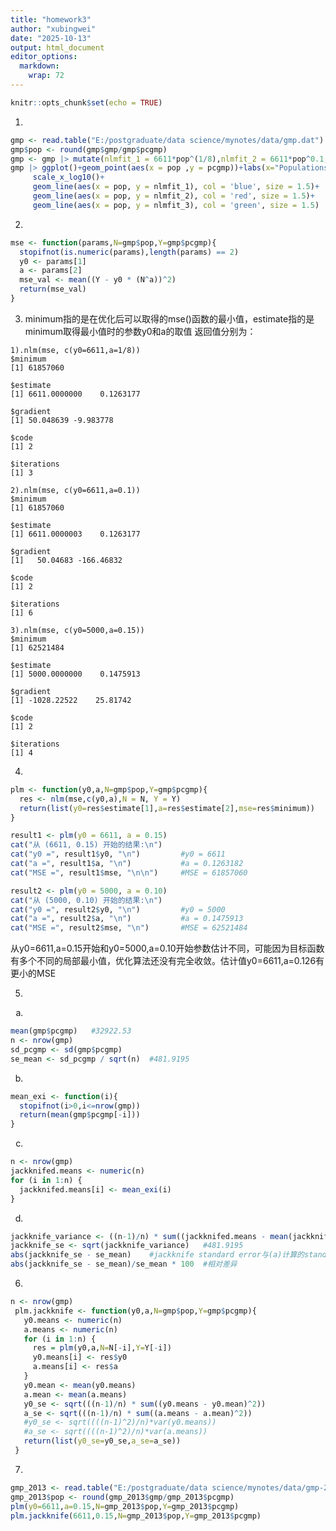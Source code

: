 ```yaml
---
title: "homework3"
author: "xubingwei"
date: "2025-10-13"
output: html_document
editor_options: 
  markdown: 
    wrap: 72
---
```


```r
knitr::opts_chunk$set(echo = TRUE)
```

1.  

```r
gmp <- read.table("E:/postgraduate/data science/mynotes/data/gmp.dat")
gmp$pop <- round(gmp$gmp/gmp$pcgmp)
gmp <- gmp |> mutate(nlmfit_1 = 6611*pop^(1/8),nlmfit_2 = 6611*pop^0.1,nlmfit_3 = 6611*pop^0.15)
gmp |> ggplot()+geom_point(aes(x = pop ,y = pcgmp))+labs(x="Populations",y="per capita GMP ")+
     scale_x_log10()+
     geom_line(aes(x = pop, y = nlmfit_1), col = 'blue', size = 1.5)+
     geom_line(aes(x = pop, y = nlmfit_2), col = 'red', size = 1.5)+
     geom_line(aes(x = pop, y = nlmfit_3), col = 'green', size = 1.5)
```

2.  

```r
mse <- function(params,N=gmp$pop,Y=gmp$pcgmp){
  stopifnot(is.numeric(params),length(params) == 2)
  y0 <- params[1]
  a <- params[2]
  mse_val <- mean((Y - y0 * (N^a))^2)
  return(mse_val)
}
```

3.  minimum指的是在优化后可以取得的mse()函数的最小值，estimate指的是minimum取得最小值时的参数y0和a的取值
    返回值分别为：

```         
1).nlm(mse, c(y0=6611,a=1/8))
$minimum
[1] 61857060

$estimate
[1] 6611.0000000    0.1263177

$gradient
[1] 50.048639 -9.983778

$code
[1] 2

$iterations
[1] 3

2).nlm(mse, c(y0=6611,a=0.1))
$minimum
[1] 61857060

$estimate
[1] 6611.0000003    0.1263177

$gradient
[1]   50.04683 -166.46832

$code
[1] 2

$iterations
[1] 6

3).nlm(mse, c(y0=5000,a=0.15))
$minimum
[1] 62521484

$estimate
[1] 5000.0000000    0.1475913

$gradient
[1] -1028.22522    25.81742

$code
[1] 2

$iterations
[1] 4
```
4.
```r
plm <- function(y0,a,N=gmp$pop,Y=gmp$pcgmp){
  res <- nlm(mse,c(y0,a),N = N, Y = Y)
  return(list(y0=res$estimate[1],a=res$estimate[2],mse=res$minimum))
}

result1 <- plm(y0 = 6611, a = 0.15)
cat("从 (6611, 0.15) 开始的结果:\n")
cat("y0 =", result1$y0, "\n")         #y0 = 6611 
cat("a =", result1$a, "\n")           #a = 0.1263182
cat("MSE =", result1$mse, "\n\n")     #MSE = 61857060

result2 <- plm(y0 = 5000, a = 0.10)
cat("从 (5000, 0.10) 开始的结果:\n")
cat("y0 =", result2$y0, "\n")         #y0 = 5000 
cat("a =", result2$a, "\n")           #a = 0.1475913 
cat("MSE =", result2$mse, "\n")       #MSE = 62521484 
```
从y0=6611,a=0.15开始和y0=5000,a=0.10开始参数估计不同，可能因为目标函数有多个不同的局部最小值，优化算法还没有完全收敛。估计值y0=6611,a=0.126有更小的MSE

5.
a.
```r
mean(gmp$pcgmp)   #32922.53
n <- nrow(gmp)
sd_pcgmp <- sd(gmp$pcgmp)
se_mean <- sd_pcgmp / sqrt(n)  #481.9195
```
b.
```r
mean_exi <- function(i){
  stopifnot(i>0,i<=nrow(gmp))
  return(mean(gmp$pcgmp[-i]))
}
```
c.
```r
n <- nrow(gmp)   
jackknifed.means <- numeric(n)
for (i in 1:n) {
  jackknifed.means[i] <- mean_exi(i)
}
```
d.
```r
jackknife_variance <- ((n-1)/n) * sum((jackknifed.means - mean(jackknifed.means))^2)
jackknife_se <- sqrt(jackknife_variance)   #481.9195
abs(jackknife_se - se_mean)    #jackknife standard error与(a)计算的standard error 相差1.875833e-12
abs(jackknife_se - se_mean)/se_mean * 100  #相对差异
```
6.
```r
n <- nrow(gmp)
 plm.jackknife <- function(y0,a,N=gmp$pop,Y=gmp$pcgmp){
   y0.means <- numeric(n)
   a.means <- numeric(n)
   for (i in 1:n) {
     res = plm(y0,a,N=N[-i],Y=Y[-i])
     y0.means[i] <- res$y0
     a.means[i] <- res$a
   }
   y0.mean <- mean(y0.means)
   a.mean <- mean(a.means)
   y0_se <- sqrt(((n-1)/n) * sum((y0.means - y0.mean)^2))
   a_se <- sqrt(((n-1)/n) * sum((a.means - a.mean)^2))
   #y0_se <- sqrt((((n-1)^2)/n)*var(y0.means))
   #a_se <- sqrt((((n-1)^2)/n)*var(a.means))
   return(list(y0_se=y0_se,a_se=a_se))
 }
```
7.
```r
gmp_2013 <- read.table("E:/postgraduate/data science/mynotes/data/gmp-2013.dat")
gmp_2013$pop <- round(gmp_2013$gmp/gmp_2013$pcgmp)
plm(y0=6611,a=0.15,N=gmp_2013$pop,Y=gmp_2013$pcgmp)
plm.jackknife(6611,0.15,N=gmp_2013$pop,Y=gmp_2013$pcgmp)
```
